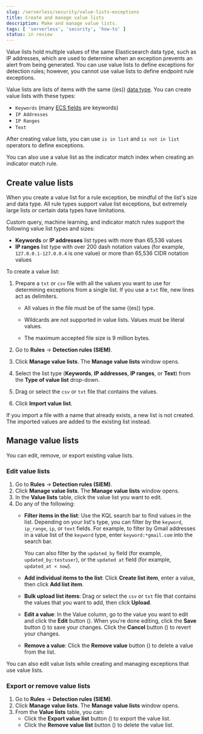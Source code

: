 ```yaml
---
slug: /serverless/security/value-lists-exceptions
title: Create and manage value lists
description: Make and manage value lists. 
tags: [ 'serverless', 'security', 'how-to' ]
status: in review
---
```


<DocBadge template="technical preview" />
<div id="value-lists-exceptions"></div>

Value lists hold multiple values of the same Elasticsearch data type, such as IP addresses, which are used to determine when an exception prevents an alert from being generated. You can use value lists to define exceptions for detection rules; however, you cannot use value lists to define endpoint rule exceptions. 

Value lists are lists of items with the same ((es)) [data type](((ref))/mapping-types.html). You can create value lists with these types:

* `Keywords` (many [ECS fields](((ecs-ref))/ecs-field-reference.html) are keywords)
* `IP Addresses`
* `IP Ranges`
* `Text`

After creating value lists, you can use `is in list` and `is not in list` operators to <DocLink slug="/serverless/security/add-exceptions">define exceptions</DocLink>.

<DocCallOut title="Tip">
You can also use a value list as the <DocLink slug="/serverless/security/rules-create" section="use-value-lists-with-indicator-match-rules">indicator match index</DocLink> when creating an indicator match rule.
</DocCallOut>

<div id="create-value-lists"></div>

## Create value lists

When you create a value list for a rule exception, be mindful of the list's size and data type. All rule types support value list exceptions, but extremely large lists or certain data types have limitations. 

Custom query, machine learning, and indicator match rules support the following value list types and sizes:
* **Keywords** or **IP addresses** list types with more than 65,536 values
* **IP ranges** list type with over 200 dash notation values (for example, `127.0.0.1-127.0.0.4` is one value) or more than 65,536 CIDR notation values

To create a value list:

1. Prepare a `txt` or `csv` file with all the values you want to use for
    determining exceptions from a single list. If you use a `txt` file, new lines
    act as delimiters.

    <DocCallOut title="Important" color="warning">

    * All values in the file must be of the same ((es)) type.

    * Wildcards are not supported in value lists. Values must be literal values.

    * The maximum accepted file size is 9 million bytes.

    </DocCallOut>

1. Go to **Rules** → **Detection rules (SIEM)**.
1. Click **Manage value lists**. The **Manage value lists** window opens.

    <DocImage size="xl" url="../images/value-lists-exceptions/-detections-upload-lists-ui.png" alt="Manage value lists flyout" />

1. Select the list type (**Keywords**, **IP addresses**, **IP ranges**, or **Text**) from the **Type of value list** drop-down.
1. Drag or select the `csv` or `txt` file that contains the values.
1. Click **Import value list**.

<DocCallOut title="Note">
If you import a file with a name that already exists, a new list is not created. The imported values are added to the existing list instead.
</DocCallOut>

<div id="manage-value-lists"></div>

## Manage value lists

You can edit, remove, or export existing value lists. 

<div id="edit-value-lists"></div>

### Edit value lists 

1. Go to **Rules** → **Detection rules (SIEM)**.
1. Click **Manage value lists**. The **Manage value lists** window opens. 
1. In the **Value lists** table, click the value list you want to edit.
1. Do any of the following:
    * **Filter items in the list**: Use the KQL search bar to find values in the list. Depending on your list's type, you can filter by the `keyword`, `ip_range`, `ip`, or `text` fields. For example, to filter by Gmail addresses in a value list of the `keyword` type, enter `keyword:*gmail.com` into the search bar. 
    
       You can also filter by the `updated_by` field (for example, `updated_by:testuser`), or the `updated at` field (for example, `updated_at < now`).
    * **Add individual items to the list**: Click **Create list item**, enter a value, then click **Add list item**.
    * **Bulk upload list items**: Drag or select the `csv` or `txt` file that contains the values that you want to add, then click **Upload**.
    * **Edit a value**: In the Value column, go to the value you want to edit and click the **Edit** button (<DocIcon type="pencil" title="Edit" />). When you're done editing, click the **Save** button (<DocIcon type="check" title="Save" />) to save your changes. Click the **Cancel** button (<DocIcon type="cross" title="Edit" />) to revert your changes. 
    * **Remove a value**: Click the **Remove value** button (<DocIcon type="trash" title="Remove value list" />) to delete a value from the list.

      <DocImage size="xl" url="../images/value-lists-exceptions/-detections-edit-value-lists.png" alt="Manage items in a value list" />

<DocCallOut title="Tip">
You can also edit value lists while creating and managing exceptions that use value lists. 
</DocCallOut>

<div id="export-remove-value-lists"></div> 

### Export or remove value lists 

1. Go to **Rules** → **Detection rules (SIEM)**.
1. Click **Manage value lists**. The **Manage value lists** window opens.
1. From the **Value lists** table, you can:
    * Click the **Export value list** button (<DocIcon type="exportAction" title="Export value list" />) to export the value list. 
    * Click the **Remove value list** button (<DocIcon type="trash" title="Remove value list" />) to delete the value list.

<DocImage size="xl" url="../images/value-lists-exceptions/-detections-manage-value-list.png" alt="Import value list flyout with action buttons highlighted" />